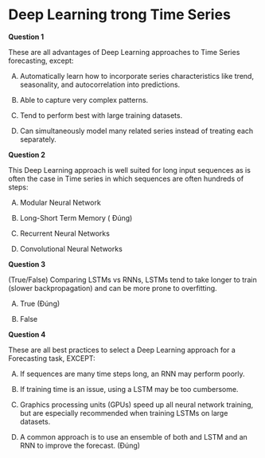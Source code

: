 # Deep Learning trong Time Series

**Question 1**

These are all advantages of Deep Learning approaches to Time Series forecasting, except:

A) Automatically learn how to incorporate series characteristics like trend, seasonality, and autocorrelation into predictions.


B) Able to capture very complex patterns.


C) Tend to perform best with large training datasets.


D) Can simultaneously model many related series instead of treating each separately.

**Question 2**

This Deep Learning approach is well suited for long input sequences as is often the case in Time series in which sequences are often hundreds of steps:


A) Modular Neural Network


B) Long-Short Term Memory ( Đúng)


C) Recurrent Neural Networks


D) Convolutional Neural Networks


**Question 3**

(True/False) Comparing LSTMs vs RNNs, LSTMs tend to take longer to train (slower backpropagation) and can be more prone to overfitting.


A) True (Đúng)


B) False


**Question 4**

These are all best practices to select a Deep Learning approach for a Forecasting task, EXCEPT:


A) If sequences are many time steps long, an RNN may perform poorly.


B) If training time is an issue, using a LSTM may be too cumbersome.


C) Graphics processing units (GPUs) speed up all neural network training, but are especially recommended when training LSTMs on large datasets.


D) A common approach is to use an ensemble of both and LSTM and an RNN to improve the forecast. (Đúng)